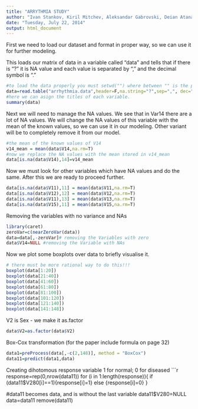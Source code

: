 ```yaml
---
title: "ARRYTHMIA STUDY"
author: "Ivan Stankov, Kiril Mitchev, Aleksandar Gabrovski, Deian Atanassov"
date: "Tuesday, July 22, 2014"
output: html_document
---
```


First we need to load our dataset and format in proper way, so we can use it for further modeling.

This loads our matrix of data in a variable called "data" and tells that if there is "?" it is NA value and each value is separated by "," and the decimal symbol is "." 
```r
#to load the data properly you must setwd("") where between "" is the path to the folder containing arrhythmia.data
data=read.table("arrhythmia.data",header=F,na.string="?",sep=",", dec=".")
#here we can asign the titles of each variable.
summary(data)
```
Next we will need to manage the NA values. We see that in Var14 there are a lot of NA values. We will change the NA values of this variable with 
the mean of the known values, so we can use it in our modeling. Other variant will be to completely remove it from our model.
```r
#the mean of the known values of V14
v14_mean = mean(data$V14,na.rm=T)
#now we replace the NA values with the mean stored in v14_mean
data[is.na(data$V14),14]=v14_mean
```
Now we must look for other variables which have NA values and do the same. After this we are ready to proceed further.
```r
data[is.na(data$V11),11] = mean(data$V11,na.rm=T)
data[is.na(data$V12),12] = mean(data$V12,na.rm=T)
data[is.na(data$V11),13] = mean(data$V13,na.rm=T)
data[is.na(data$V15),11] = mean(data$V15,na.rm=T)
```
Removing the variables with no variance and NAs
```r
library(caret)
zeroVar=c(nearZeroVar(data))
data=data[,-zeroVar]# removing the Variables with zero
data$V14=NULL #removing the Variable with NAs
```
Now we plot some boxplots over data to briefly visualise it. 
```r
# there must be more rational way to do this!!!
boxplot(data[1:20])
boxplot(data[21:40])
boxplot(data[41:60])
boxplot(data[61:80])
boxplot(data[81:100])
boxplot(data[101:120])
boxplot(data[121:140])
boxplot(data[141:148])

```
V2 is Sex - we make it as.factor
```r
data$V2=as.factor(data$V2)
```
Box-Cox transformation (for the paper include formula on page 32)
```r
data1=preProcess(data[,-c(2,148)], method = "BoxCox")
data11=predict(data1,data)
```
Creating dihotomous response variable
1 for normal; 0 for diseased
```r
response=rep(0,nrow(data11))
for (i in 1:length(response)){
  if (data11$V280[i]==1){response[i]=1}
  else {response[i]=0}
}

#data11 becomes data, and is without the last variable
data11$V280=NULL
data=data11
remove(data11)












